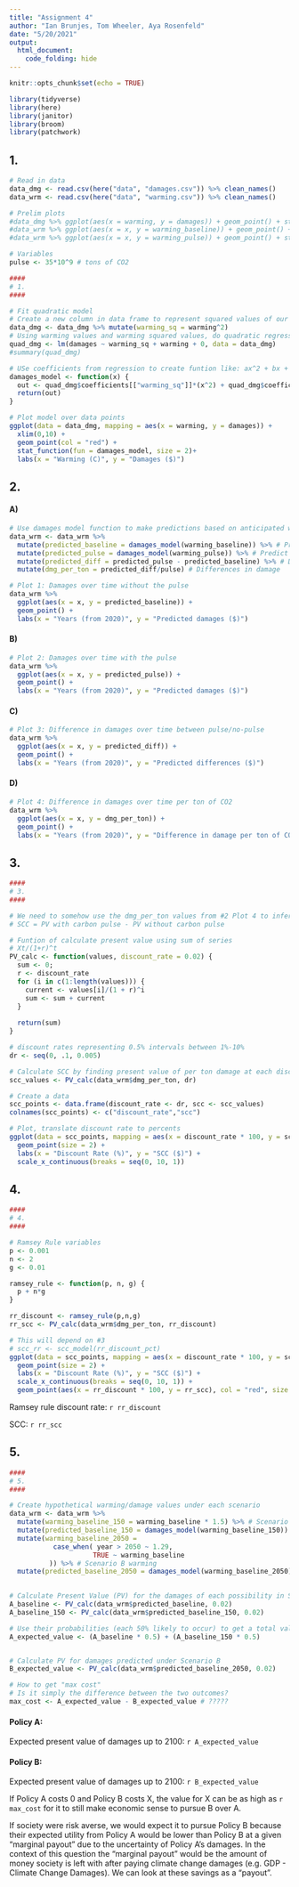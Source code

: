 ```yaml
---
title: "Assignment 4"
author: "Ian Brunjes, Tom Wheeler, Aya Rosenfeld"
date: "5/20/2021"
output:
  html_document:
    code_folding: hide
---
```


```r
knitr::opts_chunk$set(echo = TRUE)

library(tidyverse)
library(here)
library(janitor)
library(broom)
library(patchwork)
```

## 1. 


```r

# Read in data
data_dmg <- read.csv(here("data", "damages.csv")) %>% clean_names()
data_wrm <- read.csv(here("data", "warming.csv")) %>% clean_names()

# Prelim plots
#data_dmg %>% ggplot(aes(x = warming, y = damages)) + geom_point() + stat_smooth(se = TRUE)
#data_wrm %>% ggplot(aes(x = x, y = warming_baseline)) + geom_point() + stat_smooth(se = TRUE)
#data_wrm %>% ggplot(aes(x = x, y = warming_pulse)) + geom_point() + stat_smooth(se = TRUE)

# Variables
pulse <- 35*10^9 # tons of CO2

####
# 1.
####

# Fit quadratic model
# Create a new column in data frame to represent squared values of our dependent var (warming)
data_dmg <- data_dmg %>% mutate(warming_sq = warming^2)
# Using warming values and warming squared values, do quadratic regression
quad_dmg <- lm(damages ~ warming_sq + warming + 0, data = data_dmg)
#summary(quad_dmg)

# USe coefficients from regression to create funtion like: ax^2 + bx + 0
damages_model <- function(x) {
  out <- quad_dmg$coefficients[["warming_sq"]]*(x^2) + quad_dmg$coefficients[["warming"]]*x + 0
  return(out)
}

# Plot model over data points
ggplot(data = data_dmg, mapping = aes(x = warming, y = damages)) +
  xlim(0,10) +
  geom_point(col = "red") +
  stat_function(fun = damages_model, size = 2)+
  labs(x = "Warming (C)", y = "Damages ($)")
```

## 2.

#### A)

```r

# Use damages model function to make predictions based on anticipated warming
data_wrm <- data_wrm %>%
  mutate(predicted_baseline = damages_model(warming_baseline)) %>% # Predict damages for baseline warming data
  mutate(predicted_pulse = damages_model(warming_pulse)) %>% # Predict damages for baseline warming data
  mutate(predicted_diff = predicted_pulse - predicted_baseline) %>% # Difference in damages between pulse and baseline
  mutate(dmg_per_ton = predicted_diff/pulse) # Differences in damage

# Plot 1: Damages over time without the pulse
data_wrm %>% 
  ggplot(aes(x = x, y = predicted_baseline)) +
  geom_point() +
  labs(x = "Years (from 2020)", y = "Predicted damages ($)")
```

#### B)

```r
# Plot 2: Damages over time with the pulse
data_wrm %>% 
  ggplot(aes(x = x, y = predicted_pulse)) +
  geom_point() +
  labs(x = "Years (from 2020)", y = "Predicted damages ($)")
```


#### C)

```r
# Plot 3: Difference in damages over time between pulse/no-pulse
data_wrm %>% 
  ggplot(aes(x = x, y = predicted_diff)) +
  geom_point() +
  labs(x = "Years (from 2020)", y = "Predicted differences ($)")
```

#### D)

```r
# Plot 4: Difference in damages over time per ton of CO2
data_wrm %>% 
  ggplot(aes(x = x, y = dmg_per_ton)) +
  geom_point() +
  labs(x = "Years (from 2020)", y = "Difference in damage per ton of CO2 ($)")
```

## 3.

```r
####
# 3.
####

# We need to somehow use the dmg_per_ton values from #2 Plot 4 to infer SCC
# SCC = PV with carbon pulse - PV without carbon pulse

# Funtion of calculate present value using sum of series
# Xt/(1+r)^t
PV_calc <- function(values, discount_rate = 0.02) {
  sum <- 0;
  r <- discount_rate
  for (i in c(1:length(values))) {
    current <- values[i]/(1 + r)^i
    sum <- sum + current
  }
  
  return(sum)
}

# discount rates representing 0.5% intervals between 1%-10%
dr <- seq(0, .1, 0.005)

# Calculate SCC by finding present value of per ton damage at each discount rate in range
scc_values <- PV_calc(data_wrm$dmg_per_ton, dr)

# Create a data
scc_points <- data.frame(discount_rate <- dr, scc <- scc_values)
colnames(scc_points) <- c("discount_rate","scc")

# Plot, translate discount rate to percents
ggplot(data = scc_points, mapping = aes(x = discount_rate * 100, y = scc)) +
  geom_point(size = 2) +
  labs(x = "Discount Rate (%)", y = "SCC ($)") +
  scale_x_continuous(breaks = seq(0, 10, 1))
```


## 4.

```r
####
# 4.
####

# Ramsey Rule variables
p <- 0.001
n <- 2
g <- 0.01

ramsey_rule <- function(p, n, g) {
  p + n*g
}

rr_discount <- ramsey_rule(p,n,g)
rr_scc <- PV_calc(data_wrm$dmg_per_ton, rr_discount)

# This will depend on #3
# scc_rr <- scc_model(rr_discount_pct)
ggplot(data = scc_points, mapping = aes(x = discount_rate * 100, y = scc)) +
  geom_point(size = 2) +
  labs(x = "Discount Rate (%)", y = "SCC ($)") +
  scale_x_continuous(breaks = seq(0, 10, 1)) +
  geom_point(aes(x = rr_discount * 100, y = rr_scc), col = "red", size = 3)
```

Ramsey rule discount rate: `r rr_discount`

SCC: `r rr_scc`

## 5.

```r
####
# 5.
####

# Create hypothetical warming/damage values under each scenario
data_wrm <- data_wrm %>%
  mutate(warming_baseline_150 = warming_baseline * 1.5) %>% # Scenario A warming
  mutate(predicted_baseline_150 = damages_model(warming_baseline_150)) %>% # Scenario A damages
  mutate(warming_baseline_2050 = 
           case_when( year > 2050 ~ 1.29,
                     TRUE ~ warming_baseline
          )) %>% # Scenario B warming
  mutate(predicted_baseline_2050 = damages_model(warming_baseline_2050)) #Scenario B damages
  

# Calculate Present Value (PV) for the damages of each possibility in Scenario A
A_baseline <- PV_calc(data_wrm$predicted_baseline, 0.02)
A_baseline_150 <- PV_calc(data_wrm$predicted_baseline_150, 0.02)

# Use their probabilities (each 50% likely to occur) to get a total value
A_expected_value <- (A_baseline * 0.5) + (A_baseline_150 * 0.5)


# Calculate PV for damages predicted under Scenario B
B_expected_value <- PV_calc(data_wrm$predicted_baseline_2050, 0.02)

# How to get "max cost"
# Is it simply the difference between the two outcomes?
max_cost <- A_expected_value - B_expected_value # ?????
```

#### Policy A:

Expected present value of damages up to 2100: `r A_expected_value`

#### Policy B:

Expected present value of damages up to 2100: `r B_expected_value`

If Policy A costs 0 and Policy B costs X, the value for X can be as high as `r max_cost` for it to still make economic sense to pursue B over A.

If society were risk averse, we would expect it to pursue Policy B because their expected utility from Policy A would be lower than Policy B at a given “marginal payout” due to the uncertainty of Policy A's damages. In the context of this question the "marginal payout" would be the amount of money society is left with after paying climate change damages (e.g. GDP - Climate Change Damages). We can look at these savings as a “payout”.

